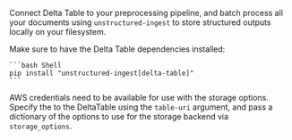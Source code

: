 Connect Delta Table to your preprocessing pipeline, and batch process all your documents using `unstructured-ingest` to
store structured outputs locally on your filesystem.

Make sure to have the Delta Table dependencies installed:

    ```bash Shell
    pip install "unstructured-ingest[delta-table]"
    ```

AWS credentials need to be available for use with the storage options.
Specify the to the DeltaTable using the `table-uri` argument, and pass a dictionary of the options to use for the storage backend
via `storage_options`.
